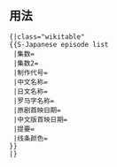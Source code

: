 <includeonly><!-- 在這裡加入模板的保護標識 --></includeonly><noinclude>{{template doc page viewed directly}}</noinclude>
<!-- 在本行下編輯模板說明 -->

== 用法 ==
<pre>
{|class="wikitable"
{{S-Japanese episode list
 |集数=
 |集数2=
 |制作代号=
 |中文名称= 
 |日文名称= 
 |罗马字名称=
 |原剧首映日期=
 |中文版首映日期=
 |提要=
 |线条颜色=
}}
|}
</pre>

<includeonly>
<!-- 本行下加入模板的分類 -->

<!-- 本行下加入模板的跨語言鏈接 -->

</includeonly>